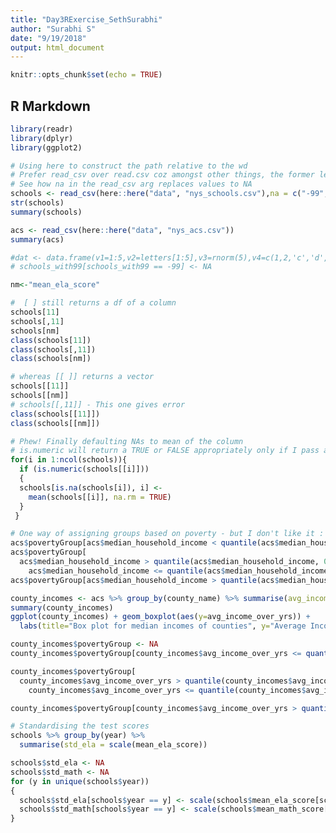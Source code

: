 ```yaml
---
title: "Day3RExercise_SethSurabhi"
author: "Surabhi S"
date: "9/19/2018"
output: html_document
---
```


```r
knitr::opts_chunk$set(echo = TRUE)
```

## R Markdown
```r
library(readr)
library(dplyr)
library(ggplot2)
```

```r
# Using here to construct the path relative to the wd
# Prefer read_csv over read.csv coz amongst other things, the former leads to summary showing NAs
# See how na in the read_csv arg replaces values to NA
schools <- read_csv(here::here("data", "nys_schools.csv"),na = c("-99", "NA"))
str(schools)
summary(schools)

acs <- read_csv(here::here("data", "nys_acs.csv"))
summary(acs)

```

```r
#dat <- data.frame(v1=1:5,v2=letters[1:5],v3=rnorm(5),v4=c(1,2,'c','d',5))
# schools_with99[schools_with99 == -99] <- NA

nm<-"mean_ela_score"

#  [ ] still returns a df of a column
schools[11]
schools[,11]
schools[nm]
class(schools[11])
class(schools[,11])
class(schools[nm])

# whereas [[ ]] returns a vector
schools[[11]]
schools[[nm]]
# schools[[,11]] - This one gives error
class(schools[[11]])
class(schools[[nm]])
```

```r
# Phew! Finally defaulting NAs to mean of the column
# is.numeric will return a TRUE or FALSE appropriately only if I pass a vector. If a pass a df, it always returns a FALSE. Therefore using [[ ]]
for(i in 1:ncol(schools)){
  if (is.numeric(schools[[i]]))
  {
  schools[is.na(schools[i]), i] <- 
    mean(schools[[i]], na.rm = TRUE)
  }
 }

```

```r
# One way of assigning groups based on poverty - but I don't like it :|
acs$povertyGroup[acs$median_household_income < quantile(acs$median_household_income, 0.25)] <- 'High'
acs$povertyGroup[
  acs$median_household_income > quantile(acs$median_household_income, 0.25) &
    acs$median_household_income <= quantile(acs$median_household_income, 0.75)] <- 'Medium'
acs$povertyGroup[acs$median_household_income > quantile(acs$median_household_income, 0.75)] <- 'Low'

```

```r
county_incomes <- acs %>% group_by(county_name) %>% summarise(avg_income_over_yrs= mean(median_household_income))
summary(county_incomes)
ggplot(county_incomes) + geom_boxplot(aes(y=avg_income_over_yrs)) +
  labs(title="Box plot for median incomes of counties", y="Average Income Over Years")

county_incomes$povertyGroup <- NA
county_incomes$povertyGroup[county_incomes$avg_income_over_yrs <= quantile(county_incomes$avg_income_over_yrs, 0.25)] <- 'High'

county_incomes$povertyGroup[
  county_incomes$avg_income_over_yrs > quantile(county_incomes$avg_income_over_yrs, 0.25) &
    county_incomes$avg_income_over_yrs <= quantile(county_incomes$avg_income_over_yrs, 0.75)] <- 'Medium'

county_incomes$povertyGroup[county_incomes$avg_income_over_yrs > quantile(county_incomes$avg_income_over_yrs, 0.75)] <- 'Low'
```

```r
# Standardising the test scores
schools %>% group_by(year) %>%
  summarise(std_ela = scale(mean_ela_score))

schools$std_ela <- NA
schools$std_math <- NA
for (y in unique(schools$year))
{
  schools$std_ela[schools$year == y] <- scale(schools$mean_ela_score[schools$year == y])
  schools$std_math[schools$year == y] <- scale(schools$mean_math_score[schools$year == y])
}
```

```r

```


